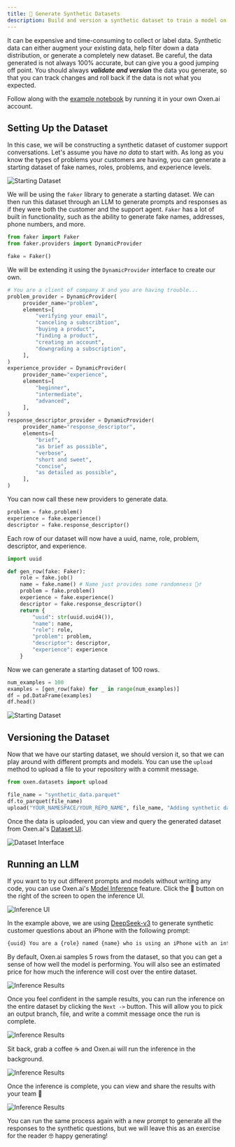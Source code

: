 ```yaml
---
title: 🧪 Generate Synthetic Datasets
description: Build and version a synthetic dataset to train a model on
---
```


It can be expensive and time-consuming to collect or label data. Synthetic data can either augment your existing data, help filter down a data distribution, or generate a completely new dataset. Be careful, the data generated is not always 100% accurate, but can give you a good jumping off point. You should always ***validate and version*** the data you generate, so that you can track changes and roll back if the data is not what you expected.

Follow along with the [example notebook](https://www.oxen.ai/datasets/MarimoNotebooks/file/main/generate_synthetic_datasets.py) by running it in your own Oxen.ai account.

## Setting Up the Dataset

In this case, we will be constructing a synthetic dataset of customer support conversations. Let's assume you have *no data* to start with. As long as you know the types of problems your customers are having, you can generate a starting dataset of fake names, roles, problems, and experience levels.

![Starting Dataset](/images/marimo/synthetic-data/starting-df.png)

We will be using the `faker` library to generate a starting dataset. We can then run this dataset through an LLM to generate prompts and responses as if they were both the customer and the support agent. `Faker` has a lot of built in functionality, such as the ability to generate fake names, addresses, phone numbers, and more.


```python
from faker import Faker
from faker.providers import DynamicProvider

fake = Faker()
```

We will be extending it using the `DynamicProvider` interface to create our own.

```python
# You are a client of company X and you are having trouble...
problem_provider = DynamicProvider(
     provider_name="problem",
     elements=[
         "verifying your email",
         "canceling a subscribtion",
         "buying a product",
         "finding a product",
         "creating an account",
         "downgrading a subscription",
     ],
)
experience_provider = DynamicProvider(
     provider_name="experience",
     elements=[
         "beginner",
         "intermediate",
         "advanced",
     ],
)
response_descriptor_provider = DynamicProvider(
     provider_name="response_descriptor",
     elements=[
         "brief",
         "as brief as possible",
         "verbose",
         "short and sweet",
         "concise",
         "as detailed as possible",
     ],
)
```

You can now call these new providers to generate data.

```python
problem = fake.problem()
experience = fake.experience()
descriptor = fake.response_descriptor()
```

Each row of our dataset will now have a uuid, name, role, problem, descriptor, and experience.

```python
import uuid

def gen_row(fake: Faker):
    role = fake.job()
    name = fake.name() # Name just provides some randomness 🤷‍♂️
    problem = fake.problem()
    experience = fake.experience()
    descriptor = fake.response_descriptor()
    return {
        "uuid": str(uuid.uuid4()),
        "name": name,
        "role": role,
        "problem": problem,
        "descriptor": descriptor,
        "experience": experience
    }
```

Now we can generate a starting dataset of 100 rows.

```python
num_examples = 100
examples = [gen_row(fake) for _ in range(num_examples)]
df = pd.DataFrame(examples)
df.head()
```

![Starting Dataset](/images/marimo/synthetic-data/df.png)

## Versioning the Dataset

Now that we have our starting dataset, we should version it, so that we can play around with different prompts and models. You can use the `upload` method to upload a file to your repository with a commit message.

```python
from oxen.datasets import upload

file_name = "synthetic_data.parquet"
df.to_parquet(file_name)
upload("YOUR_NAMESPACE/YOUR_REPO_NAME", file_name, "Adding synthetic data")
```

Once the data is uploaded, you can view and query the generated dataset from Oxen.ai's [Dataset UI](/features/exploring_data).

![Dataset Interface](/images/marimo/synthetic-data/df-ui.png)

## Running an LLM

If you want to try out different prompts and models without writing any code, you can use Oxen.ai's [Model Inference](/features/models) feature. Click the 🚀 button on the right of the screen to open the inference UI.

![Inference UI](/images/marimo/synthetic-data/inference-ui.png)

In the example above, we are using [DeepSeek-v3](https://www.oxen.ai/ai/models/deepseek-v3) to generate synthetic customer questions about an iPhone with the following prompt:

```markdown
{uuid} You are a {role} named {name} who is using an iPhone with an intermediate level of experience. Write a {descriptor} question about the product that a customer support agent might answer. Only write the question and nothing else.
```

By default, Oxen.ai samples 5 rows from the dataset, so that you can get a sense of how well the model is performing. You will also see an estimated price for how much the inference will cost over the entire dataset.

![Inference Results](/images/marimo/synthetic-data/inference-results.png)

Once you feel confident in the sample results, you can run the inference on the entire dataset by clicking the `Next ->` button. This will allow you to pick an output branch, file, and write a commit message once the run is complete.

![Inference Results](/images/marimo/synthetic-data/save-inference.png)

Sit back, grab a coffee ☕️ and Oxen.ai will run the inference in the background.

![Inference Results](/images/marimo/synthetic-data/inference-running.png)

Once the inference is complete, you can view and share the results with your team 🎉

![Inference Results](/images/marimo/synthetic-data/df-completed.png)

You can run the same process again with a new prompt to generate all the responses to the synthetic questions, but we will leave this as an exercise for the reader 🤓 happy generating!
